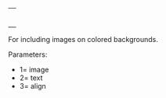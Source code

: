 {| width="5px" align={{{3}}} style="border:solid 1px #c7c8fe;"
|{{{1}}}
|-
|style="padding:0px;" |<p style="font-size: 80%">{{{2}}}</p>
|}
<noinclude>
For including images  on colored backgrounds.

Parameters:
*1= image
*2= text
*3= align
</noinclude>